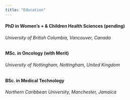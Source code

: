 ```yaml
---
title: "Education"
---
```


#### PhD in Women’s + & Children Health Sciences (pending)
###### University of British Columbia, Vancouver, Canada 

#### MSc. in Oncology (with Merit)
###### University of Nottingham, Nottingham, United Kingdom

#### BSc. in Medical Technology
###### Northern Caribbean University, Manchester, Jamaica